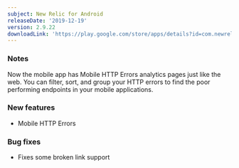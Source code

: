 ```yaml
---
subject: New Relic for Android
releaseDate: '2019-12-19'
version: 2.9.22
downloadLink: 'https://play.google.com/store/apps/details?id=com.newrelic.rpm'
---
```


### Notes

Now the mobile app has Mobile HTTP Errors analytics pages just like the web. You can filter, sort, and group your HTTP errors to find the poor performing endpoints in your mobile applications.

### New features

* Mobile HTTP Errors

### Bug fixes

* Fixes some broken link support
